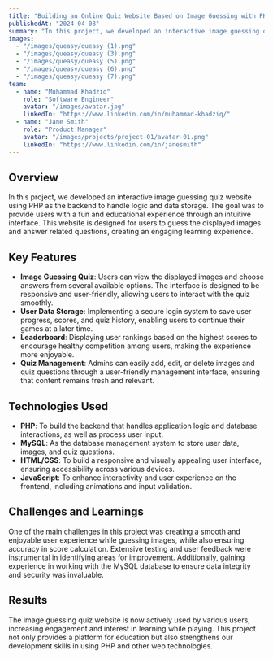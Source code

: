 ```yaml
---
title: "Building an Online Quiz Website Based on Image Guessing with PHP"
publishedAt: "2024-04-08"
summary: "In this project, we developed an interactive image guessing quiz website using PHP, providing users with an engaging experience through an intuitive interface."
images:
  - "/images/queasy/queasy (1).png"
  - "/images/queasy/queasy (3).png"
  - "/images/queasy/queasy (5).png"
  - "/images/queasy/queasy (6).png"
  - "/images/queasy/queasy (7).png"
team:
  - name: "Muhammad Khadziq"
    role: "Software Engineer"
    avatar: "/images/avatar.jpg"
    linkedIn: "https://www.linkedin.com/in/muhammad-khadziq/"
  - name: "Jane Smith"
    role: "Product Manager"
    avatar: "/images/projects/project-01/avatar-01.png"
    linkedIn: "https://www.linkedin.com/in/janesmith"
---
```


## Overview

In this project, we developed an interactive image guessing quiz website using PHP as the backend to handle logic and data storage. The goal was to provide users with a fun and educational experience through an intuitive interface. This website is designed for users to guess the displayed images and answer related questions, creating an engaging learning experience.

## Key Features

- **Image Guessing Quiz**: Users can view the displayed images and choose answers from several available options. The interface is designed to be responsive and user-friendly, allowing users to interact with the quiz smoothly.
- **User Data Storage**: Implementing a secure login system to save user progress, scores, and quiz history, enabling users to continue their games at a later time.
- **Leaderboard**: Displaying user rankings based on the highest scores to encourage healthy competition among users, making the experience more enjoyable.
- **Quiz Management**: Admins can easily add, edit, or delete images and quiz questions through a user-friendly management interface, ensuring that content remains fresh and relevant.

## Technologies Used

- **PHP**: To build the backend that handles application logic and database interactions, as well as process user input.
- **MySQL**: As the database management system to store user data, images, and quiz questions.
- **HTML/CSS**: To build a responsive and visually appealing user interface, ensuring accessibility across various devices.
- **JavaScript**: To enhance interactivity and user experience on the frontend, including animations and input validation.

## Challenges and Learnings

One of the main challenges in this project was creating a smooth and enjoyable user experience while guessing images, while also ensuring accuracy in score calculation. Extensive testing and user feedback were instrumental in identifying areas for improvement. Additionally, gaining experience in working with the MySQL database to ensure data integrity and security was invaluable.

## Results

The image guessing quiz website is now actively used by various users, increasing engagement and interest in learning while playing. This project not only provides a platform for education but also strengthens our development skills in using PHP and other web technologies.
